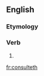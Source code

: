 ==English==

===Etymology===
{{suﬃx|consult|eth}}

===Verb===
{{en-verb form}}

# {{archaic third-person singular of|consult}}

[[fr:consulteth]]